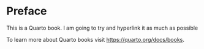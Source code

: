 # Preface {.unnumbered}

This is a Quarto book. I am going to try and hyperlink it as much as possible

To learn more about Quarto books visit <https://quarto.org/docs/books>.
